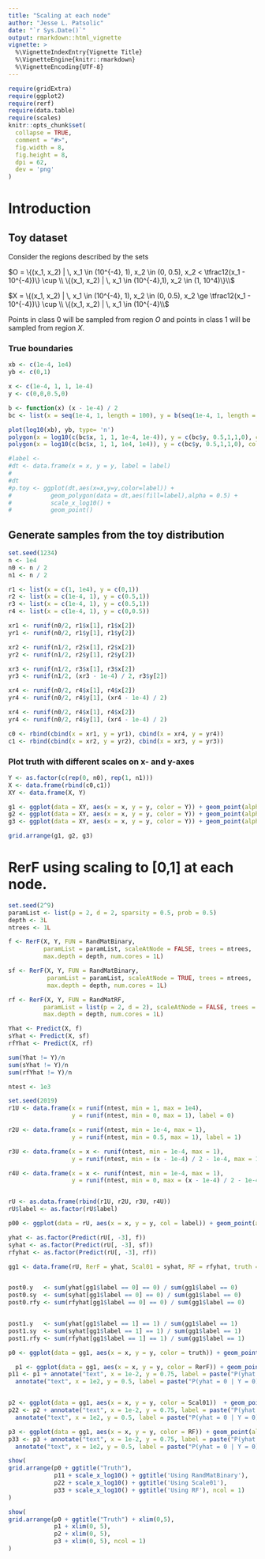 ```yaml
---
title: "Scaling at each node"
author: "Jesse L. Patsolic"
date: "`r Sys.Date()`"
output: rmarkdown::html_vignette
vignette: >
  %\VignetteIndexEntry{Vignette Title}
  %\VignetteEngine{knitr::rmarkdown}
  %\VignetteEncoding{UTF-8}
---
```


```r
require(gridExtra)
require(ggplot2)
require(rerf)
require(data.table)
require(scales)
knitr::opts_chunk$set(
  collapse = TRUE,
  comment = "#>", 
  fig.width = 8,
  fig.height = 8,
  dpi = 62,
  dev = 'png'
)
```

# Introduction

## Toy dataset

Consider the regions described by the sets

$O = \{(x_1, x_2) | \, x_1 \in (10^{-4}, 1), x_2 \in  (0, 0.5), x_2 < \tfrac12(x_1 - 10^{-4})\} \cup \\
\{(x_1, x_2) | \, x_1 \in (10^{-4},1), x_2 \in (1, 10^4)\}\\$


$X = \{(x_1, x_2) | \, x_1 \in (10^{-4}, 1), x_2 \in  (0, 0.5), x_2 \ge \tfrac12(x_1 - 10^{-4})\} \cup \\
\{(x_1, x_2) | \, x_1 \in (10^{-4}\\$

Points in class 0 will be sampled from region $O$ and points in class 1
will be sampled from region $X$.



### True boundaries

```r
xb <- c(1e-4, 1e4)
yb <- c(0,1)

x <- c(1e-4, 1, 1, 1e-4)
y <- c(0,0,0.5,0)

b <- function(x) (x - 1e-4) / 2
bc <- list(x = seq(1e-4, 1, length = 100), y = b(seq(1e-4, 1, length = 100)))

plot(log10(xb), yb, type= 'n')
polygon(x = log10(c(bc$x, 1, 1, 1e-4, 1e-4)), y = c(bc$y, 0.5,1,1,0), col = scales::alpha('blue', 0.25))
polygon(x = log10(c(bc$x, 1, 1, 1e4, 1e4)), y = c(bc$y, 0.5,1,1,0), col = scales::alpha('red', 0.25))

#label <- 
#dt <- data.frame(x = x, y = y, label = label)
#
#dt
#p.toy <- ggplot(dt,aes(x=x,y=y,color=label)) +
#           geom_polygon(data = dt,aes(fill=label),alpha = 0.5) + 
#           scale_x_log10() + 
#           geom_point()
```


## Generate samples from the toy distribution 
```r
set.seed(1234)
n <- 1e4
n0 <- n / 2
n1 <- n / 2

r1 <- list(x = c(1, 1e4), y = c(0,1))
r2 <- list(x = c(1e-4, 1), y = c(0.5,1))
r3 <- list(x = c(1e-4, 1), y = c(0.5,1))
r4 <- list(x = c(1e-4, 1), y = c(0,0.5))

xr1 <- runif(n0/2, r1$x[1], r1$x[2])
yr1 <- runif(n0/2, r1$y[1], r1$y[2])

xr2 <- runif(n1/2, r2$x[1], r2$x[2])
yr2 <- runif(n1/2, r2$y[1], r2$y[2])

xr3 <- runif(n1/2, r3$x[1], r3$x[2])
yr3 <- runif(n1/2, (xr3 - 1e-4) / 2, r3$y[2])

xr4 <- runif(n0/2, r4$x[1], r4$x[2])
yr4 <- runif(n0/2, r4$y[1], (xr4 - 1e-4) / 2)

xr4 <- runif(n0/2, r4$x[1], r4$x[2])
yr4 <- runif(n0/2, r4$y[1], (xr4 - 1e-4) / 2)

c0 <- rbind(cbind(x = xr1, y = yr1), cbind(x = xr4, y = yr4))
c1 <- rbind(cbind(x = xr2, y = yr2), cbind(x = xr3, y = yr3))
```

### Plot truth with different scales on x- and y-axes

```r
Y <- as.factor(c(rep(0, n0), rep(1, n1)))
X <- data.frame(rbind(c0,c1))
XY <- data.frame(X, Y)

g1 <- ggplot(data = XY, aes(x = x, y = y, color = Y)) + geom_point(alpha = 0.75) 
g2 <- ggplot(data = XY, aes(x = x, y = y, color = Y)) + geom_point(alpha = 0.45) + scale_x_log10()
g3 <- ggplot(data = XY, aes(x = x, y = y, color = Y)) + geom_point(alpha = 0.45) + scale_x_log10() + scale_y_log10()

grid.arrange(g1, g2, g3)
```

# RerF using scaling to [0,1] at each node. 

```r
set.seed(2^9)
paramList <- list(p = 2, d = 2, sparsity = 0.5, prob = 0.5)
depth <- 3L
ntrees <- 1L

f <- RerF(X, Y, FUN = RandMatBinary, 
          paramList = paramList, scaleAtNode = FALSE, trees = ntrees, 
          max.depth = depth, num.cores = 1L)

sf <- RerF(X, Y, FUN = RandMatBinary, 
           paramList = paramList, scaleAtNode = TRUE, trees = ntrees, 
           max.depth = depth, num.cores = 1L)

rf <- RerF(X, Y, FUN = RandMatRF, 
          paramList = list(p = 2, d = 2), scaleAtNode = FALSE, trees = ntrees, 
          max.depth = depth, num.cores = 1L)

Yhat <- Predict(X, f)
sYhat <- Predict(X, sf)
rfYhat <- Predict(X, rf)

sum(Yhat != Y)/n
sum(sYhat != Y)/n
sum(rfYhat != Y)/n
```


```r
ntest <- 1e3

set.seed(2019)
r1U <- data.frame(x = runif(ntest, min = 1, max = 1e4),
                  y = runif(ntest, min = 0, max = 1), label = 0)

r2U <- data.frame(x = runif(ntest, min = 1e-4, max = 1),
                  y = runif(ntest, min = 0.5, max = 1), label = 1)

r3U <- data.frame(x = x <- runif(ntest, min = 1e-4, max = 1),
                  y = runif(ntest, min = (x - 1e-4) / 2 - 1e-4, max = 1), label = 1)

r4U <- data.frame(x = x <- runif(ntest, min = 1e-4, max = 1),
                  y = runif(ntest, min = 0, max = (x - 1e-4) / 2 - 1e-4), label = 0)


rU <- as.data.frame(rbind(r1U, r2U, r3U, r4U))
rU$label <- as.factor(rU$label)

p00 <- ggplot(data = rU, aes(x = x, y = y, col = label)) + geom_point(alpha = 0.5, size = .8) + scale_x_log10()

yhat <- as.factor(Predict(rU[, -3], f))
syhat <- as.factor(Predict(rU[, -3], sf))
rfyhat <- as.factor(Predict(rU[, -3], rf))

gg1 <- data.frame(rU, RerF = yhat, Scal01 = syhat, RF = rfyhat, truth = rU$label)


post0.y   <- sum(yhat[gg1$label == 0] == 0) / sum(gg1$label == 0)
post0.sy  <- sum(syhat[gg1$label == 0] == 0) / sum(gg1$label == 0)
post0.rfy <- sum(rfyhat[gg1$label == 0] == 0) / sum(gg1$label == 0)


post1.y   <- sum(yhat[gg1$label == 1] == 1) / sum(gg1$label == 1)
post1.sy  <- sum(syhat[gg1$label == 1] == 1) / sum(gg1$label == 1)
post1.rfy <- sum(rfyhat[gg1$label == 1] == 1) / sum(gg1$label == 1)
```

```r
p0 <- ggplot(data = gg1, aes(x = x, y = y, color = truth)) + geom_point(alpha = 0.6) + scale_x_log10()

  p1 <- ggplot(data = gg1, aes(x = x, y = y, color = RerF)) + geom_point(alpha = 0.6)
p11 <- p1 + annotate("text", x = 1e-2, y = 0.75, label = paste("P(yhat = 1 | Y = 1) = ", post1.y), size = 5) +
  annotate("text", x = 1e2, y = 0.5, label = paste("P(yhat = 0 | Y = 0) = ", post0.y), size = 5)


p2 <- ggplot(data = gg1, aes(x = x, y = y, color = Scal01))  + geom_point(alpha = 0.6)
p22 <- p2 + annotate("text", x = 1e-2, y = 0.75, label = paste("P(yhat = 1 | Y = 1) = ", post1.sy), size = 5) +
  annotate("text", x = 1e2, y = 0.5, label = paste("P(yhat = 0 | Y = 0) = ", post0.sy), size = 5)

p3 <- ggplot(data = gg1, aes(x = x, y = y, color = RF)) + geom_point(alpha = 0.6)
p33 <- p3 + annotate("text", x = 1e-2, y = 0.75, label = paste("P(yhat = 1 | Y = 1) = ", post1.rfy), size = 5) +
  annotate("text", x = 1e2, y = 0.5, label = paste("P(yhat = 0 | Y = 0) = ", post0.rfy), size = 5)
```

```r
show(
grid.arrange(p0 + ggtitle("Truth"),
             p11 + scale_x_log10() + ggtitle('Using RandMatBinary'), 
             p22 + scale_x_log10() + ggtitle('Using Scale01'), 
             p33 + scale_x_log10() + ggtitle('Using RF'), ncol = 1)
)
```

```r
show(
grid.arrange(p0 + ggtitle("Truth") + xlim(0,5),
             p1 + xlim(0, 5), 
             p2 + xlim(0, 5), 
             p3 + xlim(0, 5), ncol = 1)
)
```

